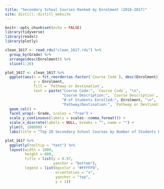 ```yaml
---
title: "Secondary School Courses Ranked by Enrolment (2016-2017)"
site: distill::distill_website
---
```


```r
knitr::opts_chunk$set(echo = FALSE)
library(tidyverse)
library(readxl)
library(plotly)
```

```r
clean_1617 <- read_rds("clean_1617.rds") %>% 
  group_by(Grade) %>% 
  arrange(desc(Enrolment)) %>% 
  slice(1:20)

plot_1617 <- clean_1617 %>% 
  ggplot(aes(x = fct_reorder(as.factor(`Course Code`), desc(Enrolment)),
             y = Enrolment,
             fill = `Pathway or Destination`,
             text = paste("Course Code:", `Course Code`, "\n",
                          "Course Description:", `Course Description`, "\n",
                          "# of Students Enrolled:", Enrolment, "\n",
                          "Pathway/Destination:", `Pathway or Destination`))) +
  geom_col() +
  facet_wrap(~ Grade, scales = "free") +
  scale_y_continuous(labels = scales::comma_format()) +
  scale_x_discrete(labels = NULL, breaks = "", name = "") +
  ylim(0, 180000) +
  labs(title = "Top 20 Secondary School Courses by Number of Students Enrolled (2016-2017)")

plot_1617 %>% 
  ggplotly(tooltip = "text") %>% 
  layout(width = 1000,
         height = 600,
         title = list(y = 0.97,
                      yanchor = "bottom"),
         legend = list(bgcolor = "#FFFFF0",
                       orientation = "v",
                       yanchor = "top",
                       y = 1))
```


